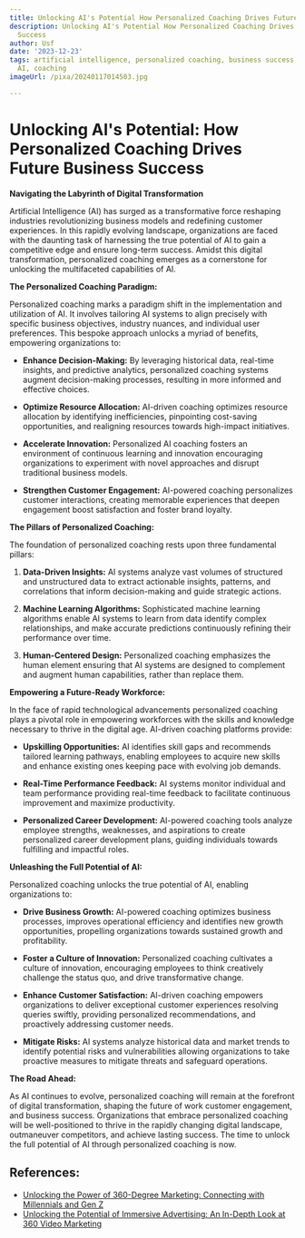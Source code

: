 ```yaml
---
title: Unlocking AI's Potential How Personalized Coaching Drives Future Business Success
description: Unlocking AI's Potential How Personalized Coaching Drives Future Business
  Success
author: Usf
date: '2023-12-23'
tags: artificial intelligence, personalized coaching, business success, future success,
  AI, coaching
imageUrl: /pixa/20240117014503.jpg

---
```

# Unlocking AI's Potential: How Personalized Coaching Drives Future Business  Success

**Navigating the  Labyrinth of Digital Transformation**

Artificial Intelligence (AI) has surged as  a transformative force reshaping  industries revolutionizing business models and redefining customer experiences.  In this rapidly evolving landscape, organizations are faced with the  daunting task  of harnessing the true potential of AI to gain a competitive edge and ensure  long-term success. Amidst this digital transformation, personalized coaching emerges as a cornerstone for unlocking the  multifaceted capabilities of AI.

**The Personalized Coaching Paradigm:**

Personalized coaching marks a paradigm shift in the implementation and utilization of AI. It involves tailoring AI systems to align precisely with specific business  objectives, industry nuances, and  individual user preferences. This bespoke approach unlocks a myriad of benefits,  empowering organizations to:

- **Enhance Decision-Making:** By leveraging historical data, real-time insights, and predictive analytics, personalized coaching systems augment decision-making processes, resulting in  more informed and effective  choices.

- **Optimize Resource Allocation:** AI-driven coaching optimizes resource allocation by identifying inefficiencies, pinpointing cost-saving opportunities,  and realigning resources towards high-impact initiatives.

- **Accelerate Innovation:** Personalized AI  coaching fosters an environment  of continuous learning and  innovation encouraging  organizations to experiment with novel approaches and disrupt traditional business models.

- **Strengthen Customer Engagement:** AI-powered coaching personalizes customer interactions, creating memorable experiences that deepen  engagement boost satisfaction and foster  brand loyalty.

**The Pillars of Personalized Coaching:**

The foundation of personalized coaching rests upon three fundamental pillars:

1. **Data-Driven Insights:** AI systems analyze vast volumes of structured and unstructured data to extract actionable insights,  patterns, and correlations that inform decision-making and guide strategic actions.

2. **Machine Learning Algorithms:** Sophisticated machine learning algorithms  enable AI systems to learn from data identify complex relationships, and make  accurate predictions continuously refining their performance over time.

3. **Human-Centered Design:** Personalized coaching emphasizes the human element ensuring that  AI systems are designed  to  complement and augment human capabilities, rather than replace them.

**Empowering a Future-Ready Workforce:**

In the  face of rapid technological advancements personalized coaching  plays a pivotal role in empowering workforces with the skills and knowledge necessary to thrive in the digital age. AI-driven coaching platforms provide:

- **Upskilling  Opportunities:** AI identifies  skill gaps and recommends tailored learning  pathways, enabling employees to acquire new skills and enhance existing ones keeping pace with evolving job demands.

- **Real-Time Performance Feedback:** AI systems monitor individual and team performance providing real-time feedback to facilitate continuous improvement and maximize productivity.

- **Personalized Career Development:** AI-powered coaching tools analyze employee strengths, weaknesses, and aspirations  to create personalized career development plans, guiding individuals  towards fulfilling and impactful roles.

**Unleashing the Full Potential of AI:**

Personalized coaching unlocks the  true  potential  of AI, enabling organizations to:

-  **Drive Business Growth:** AI-powered coaching optimizes business processes, improves operational efficiency and identifies new growth opportunities, propelling  organizations towards  sustained growth and  profitability.

- **Foster  a Culture of Innovation:** Personalized coaching cultivates  a culture of innovation, encouraging employees to think creatively challenge the status quo, and drive transformative change.

- **Enhance Customer Satisfaction:** AI-driven coaching empowers organizations to deliver exceptional customer experiences resolving queries  swiftly, providing personalized recommendations, and  proactively addressing customer needs.

- **Mitigate Risks:** AI systems analyze historical data and market  trends to identify potential risks and vulnerabilities  allowing organizations to take proactive measures to mitigate threats and safeguard operations.

**The Road Ahead:**

As  AI continues to  evolve,  personalized coaching  will  remain at the forefront  of digital transformation, shaping the future of work customer engagement, and business success. Organizations that embrace personalized coaching will be well-positioned to thrive in the rapidly changing digital  landscape, outmaneuver competitors, and achieve  lasting success. The time to  unlock the full  potential of AI through personalized coaching is  now.

## References:
- [Unlocking the Power of 360-Degree Marketing: Connecting with Millennials and Gen Z](https://www.linkedin.com/pulse/unlocking-power-360-degree-marketing-connecting-gen-z-jayanth-varma)
- [Unlocking the Potential of Immersive Advertising: An In-Depth Look at 360 Video Marketing](https://www.mediummultimedia.com/en/marketing-usa/what-is-360-video-marketing/)
